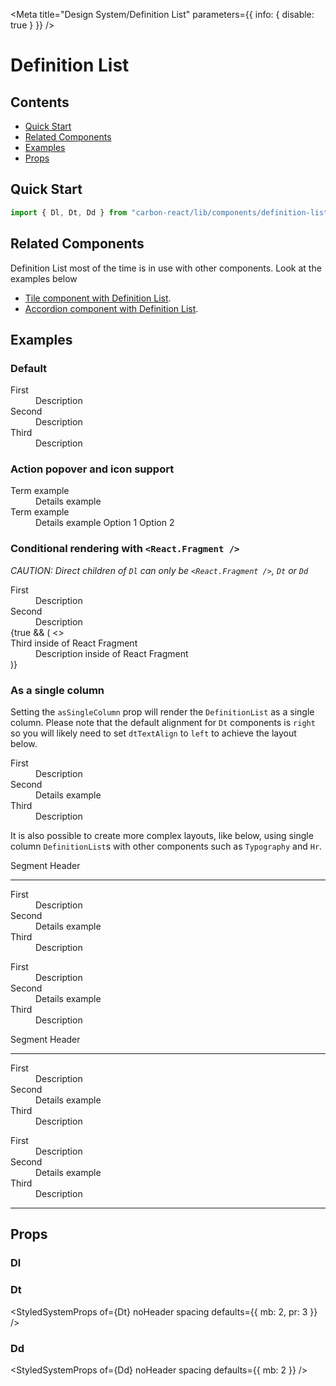 
<Meta
  title="Design System/Definition List"
  parameters={{ info: { disable: true } }}
/>

# Definition List

## Contents

- [Quick Start](#quick-start)
- [Related Components](#related-components)
- [Examples](#examples)
- [Props](#props)

## Quick Start

```javascript
import { Dl, Dt, Dd } from "carbon-react/lib/components/definition-list";
```

## Related Components

Definition List most of the time is in use with other components. Look at the examples below

- [Tile component with Definition List](/?path=/docs/design-system-tile--with-definition-list-default "Tile component with Definition List").
- [Accordion component with Definition List](/?path=/docs/design-system-accordion--with-a-definition-list "Accordion component with Definition List").

## Examples

### Default

<Preview>
  <Story name="default">
    <Dl>
      <Dt>First</Dt>
      <Dd>Description</Dd>
      <Dt>Second</Dt>
      <Dd>Description</Dd>
      <Dt>Third</Dt>
      <Dd>Description</Dd>
    </Dl>
  </Story>
</Preview>

### Action popover and icon support

<Preview>
  <Story name="action popover and icon support">
    <Dl>
      <Dt>
        <Box paddingTop="4px">Term example</Box>
      </Dt>
      <Dd>
        <Box display="inline-flex" alignItems="center">
          <Box mr={1}>Details example</Box>
          <Icon type="tick" />
        </Box>
      </Dd>
      <Dt>
        <Box paddingTop="4px">Term example</Box>
      </Dt>
      <Dd>
        <Box display="inline-flex" alignItems="center">
          <Icon mr={1} type="tick" />
          <Box mr={2}>Details example</Box>
          <ActionPopover rightAlignMenu>
            <ActionPopoverItem>Option 1</ActionPopoverItem>
            <ActionPopoverItem>Option 2</ActionPopoverItem>
          </ActionPopover>
        </Box>
      </Dd>
    </Dl>
  </Story>
</Preview>

### Conditional rendering with `<React.Fragment />`

_CAUTION: Direct children of `Dl` can only be `<React.Fragment />`, `Dt` or `Dd`_

<Preview>
  <Story
    name="with conditional rendering"
    parameters={{ chromatic: { disable: true } }}
  >
    <Dl>
      <Dt>First</Dt>
      <Dd>Description</Dd>
      <Dt>Second</Dt>
      <Dd>Description</Dd>
      {true && (
        <>
          <Dt>Third inside of React Fragment</Dt>
          <Dd>Description inside of React Fragment</Dd>
        </>
      )}
    </Dl>
  </Story>
</Preview>

### As a single column

Setting the `asSingleColumn` prop will render the `DefinitionList` as a single column. Please note that the default alignment
for `Dt` components is `right` so you will likely need to set `dtTextAlign` to `left` to achieve the layout below.

<Preview>
  <Story name="as a single column">
    <Dl w="200px" dtTextAlign="left" asSingleColumn>
      <Dt>First</Dt>
      <Dd>Description</Dd>
      <Dt>Second</Dt>
      <Dd>
        <Box display="inline-flex" alignItems="center">
          <Box mr={1}>Details example</Box>
          <Icon type="tick" />
        </Box>
      </Dd>
      <Dt>Third</Dt>
      <Dd>Description</Dd>
    </Dl>
  </Story>
</Preview>

It is also possible to create more complex layouts, like below, using single column `DefinitionList`s with other components
such as `Typography` and `Hr`.

<Preview>
  <Story
    name="multiple single columns with segments"
    parameters={{ chromatic: { disable: true } }}
  >
    <Box width="65%" px={2} pt={4} pb={3}>
      <Box width="90%">
        <Typography color="rgba(0,0,0,0.55)" variant="segment-subheader-alt">
          Segment Header
        </Typography>
        <Hr ml={0} mt={2} />
      </Box>
      <Box mb={3} display="flex">
        <Box flexGrow="1">
          <Dl dtTextAlign="left" asSingleColumn>
            <Dt>First</Dt>
            <Dd>Description</Dd>
            <Dt>Second</Dt>
            <Dd>
              <Box display="inline-flex" alignItems="center">
                <Box mr={1}>Details example</Box>
                <Icon type="tick" />
              </Box>
            </Dd>
            <Dt>Third</Dt>
            <Dd>Description</Dd>
          </Dl>
        </Box>
        <Box flexGrow="1">
          <Dl dtTextAlign="left" asSingleColumn>
            <Dt>First</Dt>
            <Dd>Description</Dd>
            <Dt>Second</Dt>
            <Dd>
              <Box display="inline-flex" alignItems="center">
                <Box mr={1}>Details example</Box>
                <Icon type="tick" />
              </Box>
            </Dd>
            <Dt>Third</Dt>
            <Dd>Description</Dd>
          </Dl>
        </Box>
      </Box>
      <Box width="90%">
        <Typography color="rgba(0,0,0,0.55)" variant="segment-subheader-alt">
          Segment Header
        </Typography>
        <Hr ml={0} mt={2} />
      </Box>
      <Box display="flex">
        <Box width="100%">
          <Dl dtTextAlign="left" asSingleColumn>
            <Dt>First</Dt>
            <Dd>Description</Dd>
            <Dt>Second</Dt>
            <Dd>
              <Box display="inline-flex" alignItems="center">
                <Box mr={1}>Details example</Box>
                <Icon type="tick" />
              </Box>
            </Dd>
            <Dt>Third</Dt>
            <Dd>Description</Dd>
          </Dl>
        </Box>
        <Box width="100%">
          <Dl dtTextAlign="left" asSingleColumn>
            <Dt>First</Dt>
            <Dd>Description</Dd>
            <Dt>Second</Dt>
            <Dd>
              <Box display="inline-flex" alignItems="center">
                <Box mr={1}>Details example</Box>
                <Icon type="tick" />
              </Box>
            </Dd>
            <Dt>Third</Dt>
            <Dd>Description</Dd>
          </Dl>
        </Box>
      </Box>
      <Box width="90%">
        <Hr ml={0} mt={1} />
      </Box>
    </Box>
  </Story>
</Preview>

## Props

### Dl

<StyledSystemProps of={Dl} noHeader spacing />

### Dt

<StyledSystemProps of={Dt} noHeader spacing defaults={{ mb: 2, pr: 3 }} />

### Dd

<StyledSystemProps of={Dd} noHeader spacing defaults={{ mb: 2 }} />
